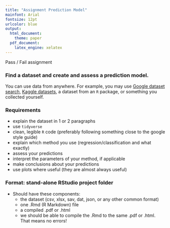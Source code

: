 ```yaml
---
title: "Assignment Prediction Model"
mainfont: Arial
fontsize: 12pt
urlcolor: blue
output:
  html_document:
    theme: paper
  pdf_document:
    latex_engine: xelatex
---
```


Pass / Fail assignment

### Find a dataset and create and assess a prediction model. 
You can use data from anywhere. For example, you may use [Google dataset search](https://toolbox.google.com/datasetsearch), [Kaggle datasets](https://www.kaggle.com/datasets), a dataset from an `R` package, or something you collected yourself.

### Requirements
- explain the dataset in 1 or 2 paragraphs
- use `tidyverse`
- clean, legible `R` code (preferably following something close to the google style guide)
- explain which method you use (regression/classification and what exactly)
- assess your predictions 
- interpret the parameters of your method, if applicable
- make conclusions about your predictions
- use plots where useful (they are almost always useful)

### Format: stand-alone RStudio project folder
- Should have these components:
  - the dataset (csv, xlsx, sav, dat, json, or any other common format)
  - one .Rmd (R Markdown) file
  - a compiled .pdf or .html
  - we should be able to compile the .Rmd to the same .pdf or .html. That means no errors!
